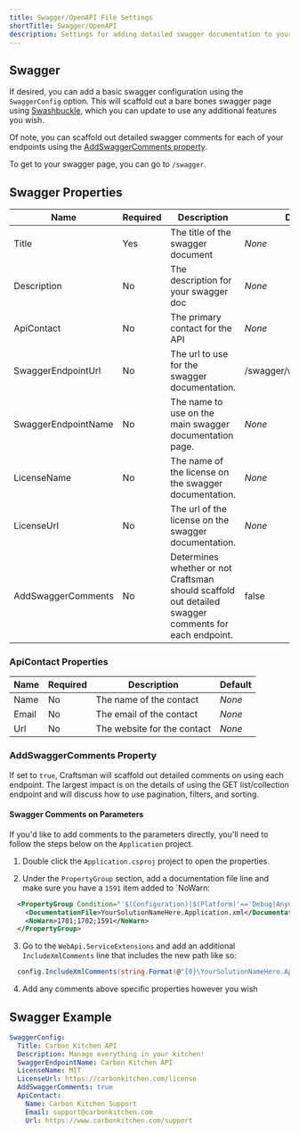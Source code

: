```yaml
---
title: Swagger/OpenAPI File Settings
shortTitle: Swagger/OpenAPI
description: Settings for adding detailed swagger documentation to your Web API.
---
```


## Swagger

If desired, you can add a basic swagger configuration using the `SwaggerConfig` option. This will scaffold out a bare bones swagger page using [Swashbuckle](https://github.com/domaindrivendev/Swashbuckle.AspNetCore#getting-started), which you can update to use any additional features you wish. 

Of note, you can scaffold out detailed swagger comments for each of your endpoints using the [AddSwaggerComments property](#AddSwaggerComments-property).

To get to your swagger page, you can go to `/swagger`.

## Swagger Properties

| Name        | Required | Description                          | Default |
| ----------- | -------- | ------------------------------------ | ------- |
| Title       | Yes      | The title of the swagger document    | *None*  |
| Description | No       | The description for your swagger doc | *None*  |
| ApiContact  | No       | The primary contact for the API      | *None*  |
| SwaggerEndpointUrl  | No       | The url to use for the swagger documentation.     | /swagger/v1/swagger.json  |
| SwaggerEndpointName  | No       | The name to use on the main swagger documentation page.     | *None*  |
| LicenseName | No       | The name of the license on the swagger documentation. | *None*  |
| LicenseUrl | No       | The url of the license on the swagger documentation. | *None*  |
| AddSwaggerComments | No       | Determines whether or not Craftsman should scaffold out detailed swagger comments for each endpoint.| false  |

### ApiContact Properties

| Name  | Required | Description                 | Default |
| ----- | -------- | --------------------------- | ------- |
| Name  | No       | The name of the contact     | *None*  |
| Email | No       | The email of the contact    | *None*  |
| Url   | No       | The website for the contact | *None*  |

### AddSwaggerComments Property
If set to `true`, Craftsman will scaffold out detailed comments on using each endpoint. The largest impact is on the details of using the GET list/collection endpoint and will discuss how to use pagination, filters, and sorting. 

#### Swagger Comments on Parameters
If you'd like to add comments to the parameters directly, you'll need to follow the steps below on the `Application` project.

1) Double click the `Application.csproj` project to open the properties.

2) Under the `PropertyGroup` section, add a documentation file line and make sure you have a `1591` item added to `NoWarn:
```XML
  <PropertyGroup Condition="'$(Configuration)|$(Platform)'=='Debug|AnyCPU'">
    <DocumentationFile>YourSolutionNameHere.Application.xml</DocumentationFile>
    <NoWarn>1701;1702;1591</NoWarn>
  </PropertyGroup>
```

3) Go to the `WebApi.ServiceExtensions` and add an additional `IncludeXmlComments` line that includes the new path like so:
```csharp
  config.IncludeXmlComments(string.Format(@"{0}\YourSolutionNameHere.Application.xml", AppDomain.CurrentDomain.BaseDirectory));
```

4) Add any comments above specific properties however you wish

## Swagger Example

```yaml
SwaggerConfig:
  Title: Carbon Kitchen API
  Description: Manage everything in your kitchen!
  SwaggerEndpointName: Carbon Kitchen API
  LicenseName: MIT
  LicenseUrl: https://carbonkitchen.com/license
  AddSwaggerComments: true
  ApiContact: 
    Name: Carbon Kitchen Support
    Email: support@carbonkitchen.com
    Url: https://www.carbonkitchen.com/support
```


